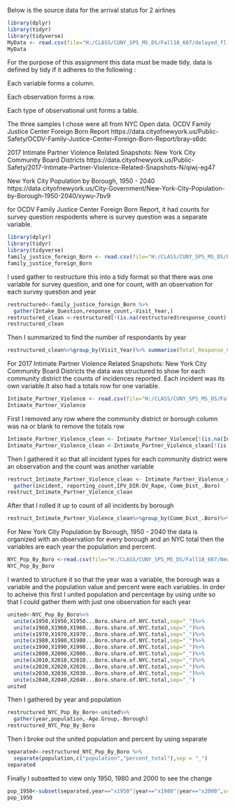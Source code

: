 Below is the source data for the arrival status for 2 airlines
```r
library(dplyr)
library(tidyr)
library(tidyverse)
MyData <- read.csv(file="H:/CLASS/CUNY_SPS_MS_DS/Fall18_607/delayed_flights.csv", header=TRUE, sep=",")
MyData
```
For the purpose of this assignment this data must be made tidy. data is defined by tidy if it adheres to the following :

  Each variable forms a column.
  
  Each observation forms a row.
  
  Each type of observational unit forms a table.

The three samples I chose were all from NYC Open data. 
OCDV Family Justice Center Foreign Born Report
https://data.cityofnewyork.us/Public-Safety/OCDV-Family-Justice-Center-Foreign-Born-Report/bray-s6dc

2017 Intimate Partner Violence Related Snapshots: New York City Community Board Districts
https://data.cityofnewyork.us/Public-Safety/2017-Intimate-Partner-Violence-Related-Snapshots-N/qiwj-eg47

New York City Population by Borough, 1950 - 2040
https://data.cityofnewyork.us/City-Government/New-York-City-Population-by-Borough-1950-2040/xywu-7bv9


for OCDV Family Justice Center Foreign Born Report, it had counts for survey question respodents where is survey question was a separate variable.
```r
library(dplyr)
library(tidyr)
library(tidyverse)
family_justice_foreign_Born <- read.csv(file="H:/CLASS/CUNY_SPS_MS_DS/Fall18_607/OCDV_Family_Justice_Center_Foreign_Born_Report.csv", header=TRUE, sep=",")
family_justice_foreign_Born

```
I used gather to restructure this into a tidy format so that there was one variable for survey question, and one for count, with an observation for each survey question and year
```r

restructured<-family_justice_foreign_Born %>%
  gather(Intake_Question,response_count,-Visit_Year,)
restructured_clean <-restructured[!(is.na(restructured$response_count) | restructured$response_count==""), ]
restructured_clean
```
Then I summarized to find the number of respondants by year
```r
restructured_clean%>%group_by(Visit_Year)%>% summarise(Total_Response_Count=sum(response_count))
```
For 2017 Intimate Partner Violence Related Snapshots: New York City Community Board Districts the data was structured to show for each community district the counts of incidences reported. Each incident was its own variable.It also had a totals row for one variable.
```r
Intimate_Partner_Violence <- read.csv(file="H:/CLASS/CUNY_SPS_MS_DS/Fall18_607/2017_Intimate_Partner_Violence_Related_Snapshots__New_York_City_Community_Board_Districts.csv", header=TRUE, sep=",")
Intimate_Partner_Violence

```
First I removed any row where the community district or borough column was na or blank to remove the totals row
```r
Intimate_Partner_Violence_clean <- Intimate_Partner_Violence[!(is.na(Intimate_Partner_Violence$Comm_Dist_.Boro) | Intimate_Partner_Violence$Comm_Dist_.Boro==""), ]
Intimate_Partner_Violence_clean <-Intimate_Partner_Violence_clean[!(is.na(Intimate_Partner_Violence_clean$Comm_District) | Intimate_Partner_Violence_clean$Comm_District==""), ]
```
Then I gathered it so that all incident types for each community district were an observation and the count was another variable
```r
restruct_Intimate_Partner_Violence_clean <- Intimate_Partner_Violence_clean %>% 
  gather(incident, reporting_count,IPV_DIR:DV_Rape,-Comm_Dist_.Boro)
restruct_Intimate_Partner_Violence_clean
```

After that I rolled it up to count of all incidents by borough

```r
restruct_Intimate_Partner_Violence_clean%>%group_by(Comm_Dist_.Boro)%>% summarise(Total_reporting_count=sum(reporting_count))

```
For New York City Population by Borough, 1950 - 2040 the data is organized with an observation for every borough and an NYC total then the variables are each year the population and percent.
```r
NYC_Pop_By_Boro <-read.csv(file="H:/CLASS/CUNY_SPS_MS_DS/Fall18_607/New_York_City_Population_by_Borough__1950_-_2040.csv", header=TRUE, sep=",")
NYC_Pop_By_Boro
```
I wanted to structure it so that the year was a variable, the borough was a variable and the population value and percent were each variables.
In order to acheive this first I united population and percentage by using unite so that I could gather them with just one observation for each year
```r
united<-NYC_Pop_By_Boro%>%
  unite(x1950,X1950,X1950...Boro.share.of.NYC.total,sep="_")%>%
  unite(x1960,X1960,X1960...Boro.share.of.NYC.total,sep="_")%>%
  unite(x1970,X1970,X1970...Boro.share.of.NYC.total,sep="_")%>%
  unite(x1980,X1980,X1980...Boro.share.of.NYC.total,sep="_")%>%
  unite(x1990,X1990,X1990...Boro.share.of.NYC.total,sep="_")%>%
  unite(x2000,X2000,X2000...Boro.share.of.NYC.total,sep="_")%>%
  unite(x2010,X2010,X2010...Boro.share.of.NYC.total,sep="_")%>%
  unite(x2020,X2020,X2020...Boro.share.of.NYC.total,sep="_")%>%
  unite(x2030,X2030,X2030...Boro.share.of.NYC.total,sep="_")%>%
  unite(x2040,X2040,X2040...Boro.share.of.NYC.total,sep="_")
united
```

Then I gathered by year and population 

```r
restructured_NYC_Pop_By_Boro<-united%>%
  gather(year,population,-Age.Group,-Borough)
restructured_NYC_Pop_By_Boro
```
Then I broke out the united population and percent by using separate
```r
separated<-restructured_NYC_Pop_By_Boro %>%
  separate(population,c("population","percent_total"),sep = "_")
separated
```

Finally I subsetted to view only 1950, 1980 and 2000 to see the change
```r
pop_1950<-subset(separated,year=="x1950"|year=="x1980"|year=="x2000",select=Borough:population)
pop_1950
```

